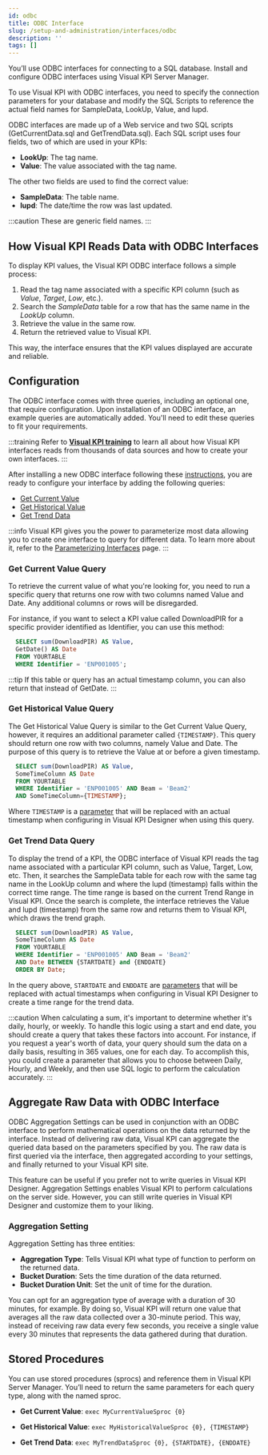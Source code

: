 ```yaml
---
id: odbc
title: ODBC Interface
slug: /setup-and-administration/interfaces/odbc
description: ''
tags: []
---
```



You’ll use ODBC interfaces for connecting to a SQL database. Install and configure ODBC interfaces using Visual KPI Server Manager.

To use Visual KPI  with ODBC interfaces, you need to specify the connection parameters for your database and modify the SQL Scripts to reference the actual field names for SampleData, LookUp, Value, and lupd.

ODBC interfaces are made up of a Web service and two SQL scripts (GetCurrentData.sql and GetTrendData.sql). Each SQL script uses four fields, two of which are used in your KPIs:

- **LookUp**: The tag name.
- **Value**: The value associated with the tag name.

The other two fields are used to find the correct value:

- **SampleData**: The table name.
- **lupd**: The date/time the row was last updated.

:::caution
These are generic field names.
:::

## How Visual KPI Reads Data with ODBC Interfaces

To display KPI values, the Visual KPI ODBC interface follows a simple process:

1. Read the tag name associated with a specific KPI column (such as _Value_, _Target_, _Low_, etc.).
2. Search the _SampleData_ table for a row that has the same name in the _LookUp_ column. 
3. Retrieve the value in the same row.
4. Return the retrieved value to Visual KPI.

This way, the interface ensures that the KPI values displayed are accurate and reliable.

## Configuration

The ODBC interface comes with three queries, including an optional one, that require configuration. Upon installation of an ODBC interface, an example queries are automatically added. You'll need to edit these queries to fit your requirements. 

:::training
Refer to **[Visual KPI training](https://www.transpara.com/lesson/creating-odbc-interfaces-sql-2/)** to learn all about how Visual KPI interfaces reads from thousands of data sources and how to create your own interfaces.
:::

After installing a new ODBC interface following these [instructions](/docs/setup-and-administration/interfaces/configuration), you are ready to configure your interface by adding the following queries:

- [Get Current Value](#get-current-value-query)
- [Get Historical Value](#get-historical-value-query)
- [Get Trend Data](#get-trend-data-query)

:::info
Visual KPI gives you the power to parameterize most data allowing you to create one interface to query for different data. To learn more about it, refer to the [Parameterizing Interfaces](/docs/setup-and-administration/interfaces/parameterizing) page.
:::

### Get Current Value Query

To retrieve the current value of what you're looking for, you need to run a specific query that returns one row with two columns named Value and Date. Any additional columns or rows will be disregarded. 

For instance, if you want to select a KPI value called DownloadPIR for a specific provider identified as Identifier, you can use this method:

```sql
  SELECT sum(DownloadPIR) AS Value,
  GetDate() AS Date
  FROM YOURTABLE
  WHERE Identifier = 'ENP001005';
```

:::tip
If this table or query has an actual timestamp column, you can also return that instead of GetDate.
:::

### Get Historical Value Query

The Get Historical Value Query is similar to the Get Current Value Query, however, it requires an additional parameter called `{TIMESTAMP}`. This query should return one row with two columns, namely Value and Date. The purpose of this query is to retrieve the Value at or before a given timestamp.

```sql
  SELECT sum(DownloadPIR) AS Value,
  SomeTimeColumn AS Date
  FROM YOURTABLE
  WHERE Identifier = 'ENP001005' AND Beam = 'Beam2'
  AND SomeTimeColumn={TIMESTAMP};
```

Where `TIMESTAMP` is a [parameter](/docs/setup-and-administration/interfaces/parameterizing) that will be replaced with an actual timestamp when configuring in Visual KPI Designer when using this query.

### Get Trend Data Query

To display the trend of a KPI, the ODBC interface of Visual KPI reads the tag name associated with a particular KPI column, such as Value, Target, Low, etc. Then, it searches the SampleData table for each row with the same tag name in the LookUp column and where the lupd (timestamp) falls within the correct time range. The time range is based on the current Trend Range in Visual KPI. Once the search is complete, the interface retrieves the Value and lupd (timestamp) from the same row and returns them to Visual KPI, which draws the trend graph.

```sql
  SELECT sum(DownloadPIR) AS Value,
  SomeTimeColumn AS Date
  FROM YOURTABLE
  WHERE Identifier = 'ENP001005' AND Beam = 'Beam2'
  AND Date BETWEEN {STARTDATE} and {ENDDATE} 
  ORDER BY Date;
```

In the query above, `STARTDATE` and `ENDDATE` are [parameters](/docs/setup-and-administration/interfaces/parameterizing) that will be replaced with actual timestamps when configuring in Visual KPI Designer to create a time range for the trend data.

:::caution
When calculating a sum, it's important to determine whether it's daily, hourly, or weekly. To handle this logic using a start and end date, you should create a query that takes these factors into account. For instance, if you request a year's worth of data, your query should sum the data on a daily basis, resulting in 365 values, one for each day. To accomplish this, you could create a parameter that allows you to choose between Daily, Hourly, and Weekly, and then use SQL logic to perform the calculation accurately.
:::

## Aggregate Raw Data with ODBC Interface

ODBC Aggregation Settings can be used in conjunction with an ODBC interface to perform mathematical operations on the data returned by the interface. Instead of delivering raw data, Visual KPI can aggregate the queried data based on the parameters specified by you. The raw data is first queried via the interface, then aggregated according to your settings, and finally returned to your Visual KPI site.

This feature can be useful if you prefer not to write queries in Visual KPI Designer. Aggregation Settings enables Visual KPI to perform calculations on the server side. However, you can still write queries in Visual KPI Designer and customize them to your liking.

### Aggregation Setting

Aggregation Setting has three entities:

- **Aggregation Type**: Tells Visual KPI what type of function to perform on the returned data.
- **Bucket Duration**: Sets the time duration of the data returned.
- **Bucket Duration Unit**: Set the unit of time for the duration.

You can opt for an aggregation type of average with a duration of 30 minutes, for example. By doing so, Visual KPI will return one value that averages all the raw data collected over a 30-minute period. This way, instead of receiving raw data every few seconds, you receive a single value every 30 minutes that represents the data gathered during that duration.

<StylizedImage
  imgURL="img/setup-adm/interfaces/odbc/aggregation-odbc.png"
  alt="Visual-KPI-Server-Manager"
  wSize="90%"
/>

## Stored Procedures

You can use stored procedures (sprocs) and reference them in Visual KPI Server Manager. You’ll need to return the same parameters for each query type, along with the named sproc.

- **Get Current Value**: `exec MyCurrentValueSproc {0}`

- **Get Historical Value**: `exec MyHistoricalValueSproc {0}, {TIMESTAMP}`

- **Get Trend Data**: `exec MyTrendDataSproc {0}, {STARTDATE}, {ENDDATE}`
